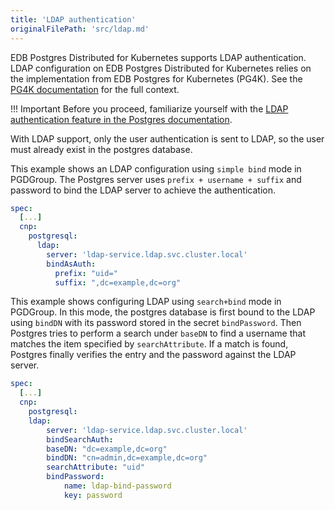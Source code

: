 ```yaml
---
title: 'LDAP authentication'
originalFilePath: 'src/ldap.md'
---
```


EDB Postgres Distributed for Kubernetes supports LDAP authentication.
LDAP configuration on EDB Postgres Distributed for Kubernetes relies on the
implementation from EDB Postgres for Kubernetes (PG4K). See the
[PG4K documentation](/postgres_for_kubernetes/latest/postgresql_conf/#ldap-configuration)
for the full context.

!!! Important
    Before you proceed, familiarize yourself with the
    [LDAP authentication feature in the Postgres documentation](https://www.postgresql.org/docs/current/auth-ldap.html).

With LDAP support, only the user authentication is sent to LDAP, so the user must already exist in the postgres database.

This example shows an LDAP configuration using `simple bind` mode in PGDGroup.
The Postgres server uses `prefix + username + suffix` and password to bind the LDAP 
server to achieve the authentication.

```yaml
spec:
  [...]
  cnp:
    postgresql:
      ldap: 
        server: 'ldap-service.ldap.svc.cluster.local'
        bindAsAuth:
          prefix: "uid="
          suffix: ",dc=example,dc=org"
```

This example shows configuring LDAP using `search+bind` mode in PGDGroup.
In this mode, the postgres database is first bound to the LDAP using `bindDN` with its password stored
in the secret `bindPassword`. Then Postgres tries to perform a search under `baseDN` to find a 
username that matches the item specified by `searchAttribute`. If a match is found, Postgres finally 
verifies the entry and the password against the LDAP server.

```yaml
spec:
  [...]
  cnp:
    postgresql:
    ldap: 
        server: 'ldap-service.ldap.svc.cluster.local'
        bindSearchAuth: 
        baseDN: "dc=example,dc=org"
        bindDN: "cn=admin,dc=example,dc=org"
        searchAttribute: "uid"
        bindPassword:
            name: ldap-bind-password
            key: password
```
